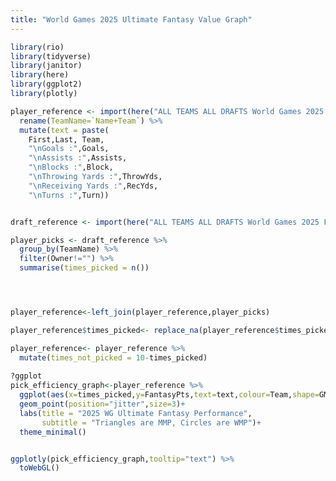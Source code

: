 ```yaml
---
title: "World Games 2025 Ultimate Fantasy Value Graph"
---
```




```r
library(rio)
library(tidyverse)
library(janitor)
library(here)
library(ggplot2)
library(plotly)

```

```r
player_reference <- import(here("ALL TEAMS ALL DRAFTS World Games 2025 Fantasy League Tracker - Player List.csv")) %>% 
  rename(TeamName=`Name+Team`) %>% 
  mutate(text = paste(
    First,Last, Team,
    "\nGoals :",Goals,
    "\nAssists :",Assists,
    "\nBlocks :",Block,
    "\nThrowing Yards :",ThrowYds,
    "\nReceiving Yards :",RecYds,
    "\nTurns :",Turn))


draft_reference <- import(here("ALL TEAMS ALL DRAFTS World Games 2025 Fantasy League Tracker - Copy of Player List.csv"))

player_picks <- draft_reference %>% 
  group_by(TeamName) %>% 
  filter(Owner!="") %>% 
  summarise(times_picked = n())




player_reference<-left_join(player_reference,player_picks) 

player_reference$times_picked<- replace_na(player_reference$times_picked,0) 

player_reference<- player_reference %>% 
  mutate(times_not_picked = 10-times_picked)
  
?ggplot
pick_efficiency_graph<-player_reference %>% 
  ggplot(aes(x=times_picked,y=FantasyPts,text=text,colour=Team,shape=GM)) +
  geom_point(position="jitter",size=3)+
  labs(title = "2025 WG Ultimate Fantasy Performance",
       subtitle = "Triangles are MMP, Circles are WMP")+
  theme_minimal()


ggplotly(pick_efficiency_graph,tooltip="text") %>% 
  toWebGL()


```

